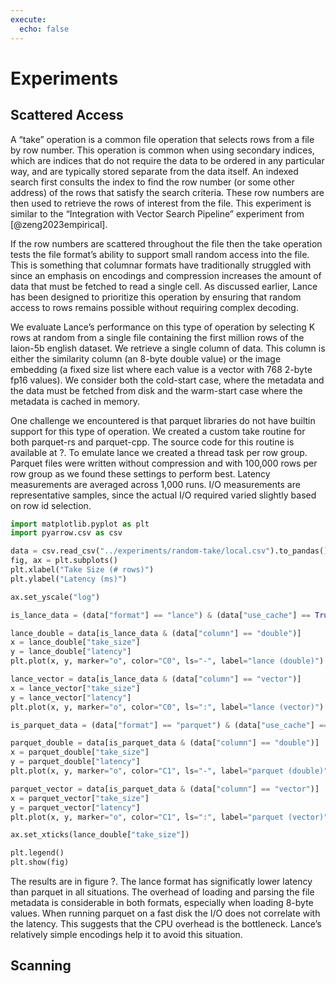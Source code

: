 ```yaml
---
execute:
  echo: false
---
```

# Experiments

## Scattered Access

A "take" operation is a common file operation that selects rows from a file by row number.  This operation is
common when using secondary indices, which are indices that do not require the data to be ordered in any
particular way, and are typically stored separate from the data itself.  An indexed search first consults the
index to find the row number (or some other address) of the rows that satisfy the search criteria.  These row
numbers are then used to retrieve the rows of interest from the file.  This experiment is similar to the 
"Integration with Vector Search Pipeline" experiment from [@zeng2023empirical].

If the row numbers are scattered throughout the file then the take operation tests the file format's ability
to support small random access into the file.  This is something that columnar formats have traditionally
struggled with since an emphasis on encodings and compression increases the amount of data that must be fetched
to read a single cell.  As discussed earlier, Lance has been designed to prioritize this operation by ensuring
that random access to rows remains possible without requiring complex decoding.

We evaluate Lance's performance on this type of operation by selecting K rows at random from a single file
containing the first million rows of the laion-5b english dataset.  We retrieve a single column of data.  This
column is either the similarity column (an 8-byte double value) or the image embedding (a fixed size list where
each value is a vector with 768 2-byte fp16 values).  We consider both the cold-start case, where the metadata
and the data must be fetched from disk and the warm-start case where the metadata is cached in memory.

One challenge we encountered is that parquet libraries do not have builtin support for this type of operation.
We created a custom take routine for both parquet-rs and parquet-cpp.  The source code for this routine is
available at ?.  To emulate lance we created a thread task per row group.  Parquet files were written without
compression and with 100,000 rows per row group as we found these settings to perform best.  Latency
measurements are averaged across 1,000 runs.  I/O measurements are representative samples, since the actual I/O
required varied slightly based on row id selection.

```python
import matplotlib.pyplot as plt
import pyarrow.csv as csv

data = csv.read_csv("../experiments/random-take/local.csv").to_pandas()
fig, ax = plt.subplots()
plt.xlabel("Take Size (# rows)")
plt.ylabel("Latency (ms)")

ax.set_yscale("log")

is_lance_data = (data["format"] == "lance") & (data["use_cache"] == True)

lance_double = data[is_lance_data & (data["column"] == "double")]
x = lance_double["take_size"]
y = lance_double["latency"]
plt.plot(x, y, marker="o", color="C0", ls="-", label="lance (double)")

lance_vector = data[is_lance_data & (data["column"] == "vector")]
x = lance_vector["take_size"]
y = lance_vector["latency"]
plt.plot(x, y, marker="o", color="C0", ls=":", label="lance (vector)")

is_parquet_data = (data["format"] == "parquet") & (data["use_cache"] == True)

parquet_double = data[is_parquet_data & (data["column"] == "double")]
x = parquet_double["take_size"]
y = parquet_double["latency"]
plt.plot(x, y, marker="o", color="C1", ls="-", label="parquet (double)")

parquet_vector = data[is_parquet_data & (data["column"] == "vector")]
x = parquet_vector["take_size"]
y = parquet_vector["latency"]
plt.plot(x, y, marker="o", color="C1", ls=":", label="parquet (vector)")

ax.set_xticks(lance_double["take_size"])

plt.legend()
plt.show(fig)
```

The results are in figure ?.  The lance format has significatly lower latency than parquet in all situations.
The overhead of loading and parsing the file metadata is considerable in both formats, especially when loading
8-byte values.  When running parquet on a fast disk the I/O does not correlate with the latency.  This suggests
that the CPU overhead is the bottleneck.  Lance's relatively simple encodings help it to avoid this situation.

## Scanning

